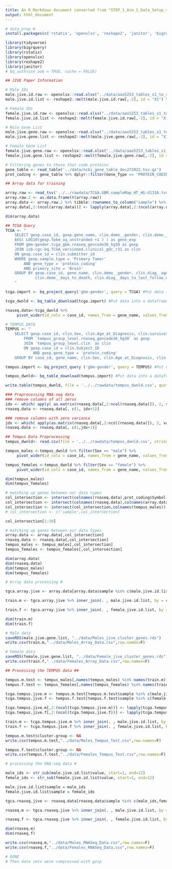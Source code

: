 ```yaml
---
title: An R Markdown document converted from "STEP_1_Aim_1_Data_Setup_v3.ipynb"
output: html_document
---
```


```r
# data prep #
install.packages(c('rstatix', 'openxlsx', 'reshape2', 'janitor', 'bigrquery'))
```

```r
library(tidyverse)
library(bigrquery)
library(rstatix)
library(openxlsx)
library(reshape2)
library(janitor)
# bq_auth(use_oob = TRUE, cache = FALSE)
```

```r
## JIVE Paper Information

# Male IDs
male.jive.id.raw <- openxlsx::read.xlsx("../data/aao5253_tables_s1_to_s12.xlsx", sheet = "Supplemental Table 2", colNames = F, rows = 5:10)
male.jive.id.list <- reshape2::melt(male.jive.id.raw[,-2], id = "X1") %>% rename(cluster.group = X1) %>% select(-variable) %>% filter(!is.na(value)) %>% arrange(cluster.group)

# Female IDs
female.jive.id.raw <- openxlsx::read.xlsx("../data/aao5253_tables_s1_to_s12.xlsx", sheet = "Supplemental Table 2", colNames = F, rows = 21:25)
female.jive.id.list <- reshape2::melt(female.jive.id.raw[,-2], id = "X1") %>% rename(cluster.group = X1) %>% select(-variable) %>% filter(!is.na(value)) %>% arrange(cluster.group)

# Male Gene List
male.jive.gene.raw <- openxlsx::read.xlsx("../data/aao5253_tables_s1_to_s12.xlsx", sheet = "Supplemental Table 2", colNames = F, rows = 12:16)
male.jive.gene.list <- reshape2::melt(male.jive.gene.raw[,-2], id = "X1") %>% rename(cluster.group = X1) %>% select(-variable) %>% filter(!is.na(value)) %>% arrange(cluster.group)

# Female Gene List
female.jive.gene.raw <- openxlsx::read.xlsx("../data/aao5253_tables_s1_to_s12.xlsx", sheet = "Supplemental Table 2", colNames = F, rows = 28:32)
female.jive.gene.list <- reshape2::melt(female.jive.gene.raw[,-2], id = "X1") %>% rename(cluster.group = X1) %>% select(-variable) %>% filter(!is.na(value)) %>% arrange(cluster.group)
```

```r
# Filtering genes to those that code proteins
gene_table <- read_table('../data/ncbi_gene_table_dec272022.tsv.gz')
prot_coding <- gene_table %>% dplyr::filter(Gene_Type == 'PROTEIN_CODING')
```

```r
## Array data for training

array.raw <- read_tsv('../../rawdata/TCGA.GBM.sampleMap_HT_HG-U133A.tsv.gz', show_col_types = FALSE)
array.raw.2 <- as.data.frame(t(array.raw))
array.data <- array.raw.2 %>% tibble::rownames_to_column("sample") %>% janitor::row_to_names(row_number = 1)
array.data[,2:(ncol(array.data))] <- lapply(array.data[,2:(ncol(array.data))],as.numeric)

dim(array.data)
```

```r
## TCGA Query
TCGA <- "
    SELECT gexp.case_id, gexp.gene_name, clin.demo__gender, clin.demo__vital_status, clin.demo__days_to_death, clin.diag__age_at_diagnosis,clin.demo__race,clin.demo__ethnicity,
    AVG( LOG10(gexp.fpkm_uq_unstranded +1 ) ) as gene_exp
    FROM gbm-gender.tcga_gbm.rnaseq_gencode36_hg38 as gexp
    JOIN isb-cgc-bq.TCGA_versioned.clinical_gdc_r31 as clin
    ON gexp.case_id = clin.submitter_id
    WHERE gexp.sample_type = 'Primary Tumor'
        AND gene_type = 'protein_coding'
        AND primary_site = 'Brain'
    GROUP BY gexp.case_id, gene_name, clin.demo__gender, clin.diag__age_at_diagnosis,demo__race,clin.demo__ethnicity, clin.demo__vital_status,clin.submitter_id, 
             clin.demo__days_to_death, clin.diag__days_to_last_follow_up,clin.exp__created_datetime
    "
```

```r
tcga.import <- bq_project_query('gbm-gender', query = TCGA) #Put data in temporary BQ table

tcga_dwnld <- bq_table_download(tcga.import) #Put data into a dataframe

rnaseq.data<-tcga_dwnld %>% 
     pivot_wider(id_cols = case_id, names_from = gene_name, values_from = gene_exp) %>% rename(sample = case_id)
```

```r
# TEMPUS DATA
TEMPUS <- "
    SELECT gexp.case_id, clin.Sex, clin.Age_at_Diagnosis, clin.survival_status, clin.Survival_days, gexp.gene_name, AVG( LOG10(gexp.fpkm_uq_unstranded +1 ) ) as gene_exp
        FROM `tempus_group_level.rnaseq_gencode36_hg38` as gexp
        JOIN `tempus_group_level.clin` as clin
        ON gexp.case_id = clin.Subject_ID
            AND gexp.gene_type = 'protein_coding'
    GROUP BY case_id, gene_name, clin.Sex, clin.Age_at_Diagnosis, clin.survival_status, clin.Survival_days"

tempus.import <- bq_project_query ('gbm-gender', query = TEMPUS) #Put data in temporary BQ table

tempus_dwnld<- bq_table_download(tempus.import) #Put data into a dataframe

write.table(tempus_dwnld, file = '../../rawdata/tempus_dwnld.csv', quote = F, row.names = F, sep = ',')
```

```r
### Preprocessing RNA-seq data
### remove columns of all zeros
idx <- which( apply( as.matrix(rnaseq.data[,2:ncol(rnaseq.data)]), 2, sum, na.rm=TRUE) > 0 )
rnaseq.data <- rnaseq.data[, c(1, idx+1)]

### remove columns with zero variance
jdx <- which( apply(as.matrix(rnaseq.data[,2:ncol(rnaseq.data)]), 2, var, na.rm=TRUE) > 0 )
rnaseq.data <- rnaseq.data[, c(1,jdx+1)]
```

```r
## Tempus Data Preprocessing
tempus_dwnld<- read.csv(file = '../../rawdata/tempus_dwnld.csv', stringsAsFactors = F, header = T)

tempus_males <-tempus_dwnld %>% filter(Sex == "male") %>%
     pivot_wider(id_cols = case_id, names_from = gene_name, values_from = gene_exp) %>% rename(sample = case_id)

tempus_females <-tempus_dwnld %>% filter(Sex == "female") %>%
     pivot_wider(id_cols = case_id, names_from = gene_name, values_from = gene_exp) %>% rename(sample = case_id)

dim(tempus_males)
dim(tempus_females)
```

```r
# matching up genes between our data types
col_intersection <- intersect(colnames(rnaseq.data),prot_coding$Symbol)
col_intersection <- intersect(colnames(rnaseq.data),colnames(array.data)) #### this orginally said intersect(colnames(rnaseq.data),colnames(array.data))
col_intersection <- intersect(col_intersection,colnames(tempus_males))
# col_intersection <- c('sample',col_intersection)                              
```

```r
col_intersection[1:10]
```

```r
# matching up genes between our data types
array.data <- array.data[,col_intersection]
rnaseq.data <- rnaseq.data[,col_intersection]
tempus_males <- tempus_males[,col_intersection]
tempus_females <- tempus_females[,col_intersection]

dim(array.data)
dim(rnaseq.data)
dim(tempus_males)
dim(tempus_females)
```

```r
# Array data processing #
```

```r
tgca.array.jive <- array.data[array.data$sample %in% c(male.jive.id.list$value,female.jive.id.list$value),]

train.m <- tgca.array.jive %>% inner_join(. , male.jive.id.list, by = c("sample" = "value"))

train.f <- tgca.array.jive %>% inner_join(. , female.jive.id.list, by = c("sample" = "value"))
```

```r
dim(train.m)
dim(train.f)
```

```r
# Male data
saveRDS(male.jive.gene.list, "../data/Males_jive_cluster_genes.rds")
write.csv(train.m,"../data/Males_Array_Data.csv",row.names=F)

# Female data
saveRDS(female.jive.gene.list, "../data/Female_jive_cluster_genes.rds")
write.csv(train.f,"../data/Females_Array_Data.csv",row.names=F)
```

```r
## Processing the TEMPUS data ##
```

```r
tempus.m.test <- tempus_males[,names(tempus_males) %in% names(train.m)]
tempus.f.test <- tempus_females[,names(tempus_females) %in% names(train.f)]

tcga.tempus.jive.m <- tempus.m.test[tempus.m.test$sample %in% c(male.jive.id.list$value),]
tcga.tempus.jive.f <- tempus.f.test[tempus.f.test$sample %in% c(female.jive.id.list$value),]

tcga.tempus.jive.m[,2:(ncol(tcga.tempus.jive.m))] <- lapply(tcga.tempus.jive.m[,2:(ncol(tcga.tempus.jive.m))],as.numeric)
tcga.tempus.jive.f[,2:(ncol(tcga.tempus.jive.f))] <- lapply(tcga.tempus.jive.f[,2:(ncol(tcga.tempus.jive.f))],as.numeric)

train.m <- tcga.tempus.jive.m %>% inner_join(. , male.jive.id.list, by = c("sample" = "value"))
train.f <- tcga.tempus.jive.f %>% inner_join(. , female.jive.id.list, by = c("sample" = "value"))  ### was tgca.rnaseq.jive.f
```

```r
tempus.m.test$cluster.group <- NA
write.csv(tempus.m.test,"../data/Males_Tempus_Test.csv",row.names=F)

tempus.f.test$cluster.group <- NA
write.csv(tempus.f.test,"../data/Females_Tempus_Test.csv",row.names=F)
```

```r
# processing the RNA-seq data #

male_ids <- str_sub(male.jive.id.list$value, start=1, end=12)
female_ids <- str_sub(female.jive.id.list$value, start=1, end=12)

male.jive.id.list$sample = male_ids
female.jive.id.list$sample = female_ids

tgca.rnaseq.jive <- rnaseq.data[rnaseq.data$sample %in% c(male_ids,female_ids),]

rnaseq.m <- tgca.rnaseq.jive %>% inner_join(. , male.jive.id.list, by = c("sample" = "sample"))

rnaseq.f <- tgca.rnaseq.jive %>% inner_join(. , female.jive.id.list, by = c("sample" = "sample"))
```

```r
dim(rnaseq.m)
dim(rnaseq.f)
```

```r
write.csv(rnaseq.m,"../data/Males_RNASeq_Data.csv",row.names=F)
write.csv(rnaseq.f,"../data/Females_RNASeq_Data.csv",row.names=F)
```

```r
# DONE
# Then data sets were compressed with gzip
```

